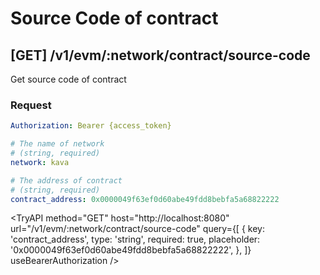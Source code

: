 
# Source Code of contract

## **[GET]** /v1/evm/:network/contract/source-code

Get source code of contract

### Request

```yaml filename="Headers"
Authorization: Bearer {access_token}
```

```yaml filename="Parameters"
# The name of network
# (string, required)
network: kava
```

```yaml filename="Queries"
# The address of contract
# (string, required)
contract_address: 0x0000049f63ef0d60abe49fdd8bebfa5a68822222
```

<TryAPI
  method="GET"
  host="http://localhost:8080"
  url="/v1/evm/:network/contract/source-code"
  query={[
    {
      key: 'contract_address',
      type: 'string',
      required: true,
      placeholder: '0x0000049f63ef0d60abe49fdd8bebfa5a68822222',
    },
  ]}
  useBearerAuthorization
/>
